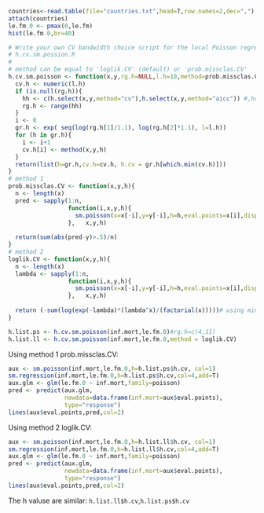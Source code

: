 ```r
countries<-read.table(file="countries.txt",head=T,row.names=2,dec=",")
attach(countries)
le.fm.0 <- pmax(0,le.fm)
hist(le.fm.0,br=40)
```


```r

# Write your own CV bandwidth choice script for the local Poisson regression.
# h.cv.sm.possion.R
#
# method can be equal to 'loglik.CV' (default) or 'prob.missclas.CV'
h.cv.sm.poisson <- function(x,y,rg.h=NULL,l.h=10,method=prob.missclas.CV){
  cv.h <- numeric(l.h)
  if (is.null(rg.h)){
    hh <- c(h.select(x,y,method="cv"),h.select(x,y,method="aicc")) #,hcv(x,y))
    rg.h <- range(hh)
  }
  i <- 0
  gr.h <- exp( seq(log(rg.h[1]/1.1), log(rg.h[2]*1.1), l=l.h))
  for (h in gr.h){
    i <- i+1
    cv.h[i] <- method(x,y,h)
  }
  return(list(h=gr.h,cv.h=cv.h, h.cv = gr.h[which.min(cv.h)]))
}
# method 1
prob.missclas.CV <- function(x,y,h){
  n <- length(x)
  pred <- sapply(1:n, 
                 function(i,x,y,h){
                   sm.poisson(x=x[-i],y=y[-i],h=h,eval.points=x[i],display="none")$estimate
                 },   x,y,h)
  
  return(sum(abs(pred-y)>.5)/n)
}
# method 2
loglik.CV <- function(x,y,h){
  n <- length(x)
  lambda <- sapply(1:n, 
                 function(i,x,y,h){
                   sm.poisson(x=x[-i],y=y[-i],h=h,eval.points=x[i],display="none")$estimate
                 },   x,y,h)
  
  return (-sum(log(exp(-lambda)*(lambda^x)/(factorial(x)))))# using minus here is aim to keep using min later
}
```



```r
h.list.ps <- h.cv.sm.poisson(inf.mort,le.fm.0)#rg.h=c(4,11)
h.list.ll <- h.cv.sm.poisson(inf.mort,le.fm.0,method = loglik.CV)
```

Using method 1 prob.missclas.CV:
```r
aux <- sm.poisson(inf.mort,le.fm.0,h=h.list.ps$h.cv, col=1)
sm.regression(inf.mort,le.fm.0,h=h.list.ps$h.cv,col=4,add=T)
aux.glm <- glm(le.fm.0 ~ inf.mort,family=poisson)
pred <- predict(aux.glm, 
                newdata=data.frame(inf.mort=aux$eval.points),
                type="response")
lines(aux$eval.points,pred,col=2)
```
Using method 2 loglik.CV:
```r
aux <- sm.poisson(inf.mort,le.fm.0,h=h.list.ll$h.cv, col=1)
sm.regression(inf.mort,le.fm.0,h=h.list.ll$h.cv,col=4,add=T)
aux.glm <- glm(le.fm.0 ~ inf.mort,family=poisson)
pred <- predict(aux.glm, 
                newdata=data.frame(inf.mort=aux$eval.points),
                type="response")
lines(aux$eval.points,pred,col=2)
```

The h valuse are similar: `h.list.ll$h.cv`,`h.list.ps$h.cv`